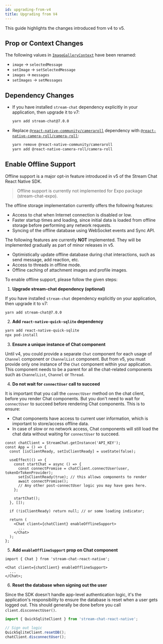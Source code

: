 ```yaml
---
id: upgrading-from-v4
title: Upgrading from V4
---
```



This guide highlights the changes introduced from v4 to v5.

## Prop or Context Changes

The following values in [`ImageGalleryContext`](https://getstream.io/chat/docs/sdk/reactnative/v5/contexts/image-gallery-context/#value) have been renamed:

- `image` -> `selectedMessage`
- `setImage` -> `setSelectedMessage`
- `images` -> `messages`
- `setImages` -> `setMessages`

## Dependency Changes

- If you have installed `stream-chat` dependency explicitly in your application, then upgrade it to v7:

  ```bash
  yarn add stream-chat@7.0.0
  ```

- Replace [`@react-native-community/cameraroll`](https://github.com/react-native-cameraroll/react-native-cameraroll) dependency with [`@react-native-camera-roll/camera-roll`](https://www.npmjs.com/package/@react-native-camera-roll/camera-roll):

  ```bash
  yarn remove @react-native-community/cameraroll
  yarn add @react-native-camera-roll/camera-roll
  ```

## Enable Offline Support

Offline support is a major opt-in feature introduced in v5 of the Stream Chat React Native SDK.

> Offline support is currently not implemented for Expo package (stream-chat-expo).

The offline storage implementation currently offers the following features:

- Access to chat when Internet connection is disabled or low.
- Faster startup times and loading, since initial data is loaded from offline storage before performing any network requests.
- Syncing of the offline database using WebSocket events and Sync API.

The following features are currently **NOT** implemented. They will be implemented gradually as part of minor releases in v5.

- Optimistically update offline database during chat interactions, such as send message, add reaction, etc.
- Access to threads in offline mode.
- Offline caching of attachment images and profile images.

To enable offline support, please follow the given steps:

1. **Upgrade stream-chat dependency (optional)**

  If you have installed `stream-chat` dependency explicitly on your application, then upgrade it to v7:

  ```bash
  yarn add stream-chat@7.0.0
  ```

2. **Add `react-native-quick-sqlite` dependency**

  ```bash
  yarn add react-native-quick-sqlite
  npx pod-install
  ```

3. **Ensure a unique instance of Chat component**

  Until v4, you could provide a separate `Chat` component for each usage of `Channel` component or `ChannelList` component.
  But from v5, you must provide only one instance of the `Chat` component within your application.
  This component needs to be a parent for all the chat-related components such as `ChannelList`, `Channel` or `Thread`.

4. **Do not wait for `connectUser` call to succeed**

  It is important that you call the `connectUser` method on the chat client, before you render Chat components.
  But you don't need to wait for `connectUser` to succeed before rendering Chat components. This is to ensure:

  - Chat components have access to current user information, which is important to store/access offline data.
  - In case of slow or no network access, Chat components will still load the chat data without waiting for `connectUser` to succeed.

  ```tsx {7,8,16}
  const chatClient = StreamChat.getInstance('API_KEY');
  const App = () => {
    const [isClientReady, setIsClientReady] = useState(false);

    useEffect(() => {
      const startChat = async () => {
        const connectPromise = chatClient.connectUser(user, tokenOrTokenProvider);
        setIsClientReady(true); // this allows components to render
        await connectPromise();
        // Any other post-connectUser logic you may have goes here.
      };

      startChat();
    }, []);

    if (!isClientReady) return null; // or some loading indicator;

    return (
      <Chat client={chatClient} enableOfflineSupport>
        ...
      </Chat>
    );
  };
  ```

5. **Add `enableOfflineSupport` prop on Chat component**

  ```tsx
  import { Chat } from 'stream-chat-react-native';

  <Chat client={chatClient} enableOfflineSupport>
    ...
  </Chat>;
  ```

6. **Reset the database when signing out the user**

  Since the SDK doesn't handle app-level authentication logic, it's the application's responsibility
  to ensure the database is reset when a user gets logged out. This should generally be done before you
  call `client.disconnectUser()`.

  ```jsx
  import { QuickSqliteClient } from 'stream-chat-react-native';

  // Sign out logic
  QuickSqliteClient.resetDB();
  chatClient.disconnectUser();
  ```
